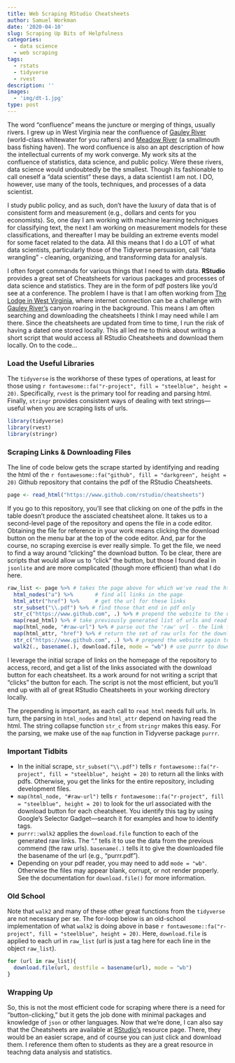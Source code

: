 ```yaml
---
title: Web Scraping RStudio Cheatsheets
author: Samuel Workman
date: '2020-04-10'
slug: Scraping Up Bits of Helpfulness
categories:
  - data science
  - web scraping
tags:
  - rstats
  - tidyverse
  - rvest
description: ''
images:
  - 'img/dt-1.jpg'
type: post
---
```


The word "confluence" means the juncture or merging of things, usually rivers. I grew up in West Virginia near the confluence of [Gauley River](https://www.nps.gov/gari/index.htm]) (world-class whitewater for you rafters) and [Meadow River](https://en.wikipedia.org/wiki/Meadow_River) (a smallmouth bass fishing haven). The word confluence is also an apt description of how the intellectual currents of my work converge. My work sits at the confluence of statistics, data science, and public policy. Were these rivers, data science would undoubtedly be the smallest. Though its fashionable to call oneself a "data scientist" these days, a data scientist I am not. I DO, however, use many of the tools, techniques, and processes of a data scientist.

I study public policy, and as such, don't have the luxury of data that is of consistent form and measurement (e.g., dollars and cents for you economists). So, one day I am working with machine learning techniques for classifying text, the next I am working on measurement models for these classifications, and thereafter I may be building an extreme events model for some facet related to the data. All this means that I do a LOT of what data scientists, particularly those of the Tidyverse persuasion, call "data wrangling" - cleaning, organizing, and transforming data for analysis.

I often forget commands for various things that I need to with data. **RStudio** provides a great set of Cheatsheets for various packages and processes of data science and statistics. They are in the form of pdf posters like you'd see at a conference. The problem I have is that I am often working from [The Lodge in West Virginia](https://www.samuelworkman.org/blog/2020-03-04_going_home/), where internet connection can be a challenge with [Gauley River's](https://www.nps.gov/gari/index.htm) canyon roaring in the background. This means I am often searching and downloading the cheatsheets I think I may need while I am there. Since the cheatsheets are updated from time to time, I run the risk of having a dated one stored locally. This all led me to think about writing a short script that would access all RStudio Cheatsheets and download them locally. On to the code...

### Load the Useful Libraries

The `tidyverse` is the workhorse of these types of operations, at least for those using `r fontawesome::fa("r-project", fill = "steelblue", height = 20)`. Specifically, `rvest` is the primary tool for reading and parsing html. Finally, `stringr` provides consistent ways of dealing with text strings---useful when you are scraping lists of urls.

```r
library(tidyverse) 
library(rvest)
library(stringr)
```

### Scraping Links & Downloading Files

The line of code below gets the scrape started by identifying and reading the html of the `r fontawesome::fa("github", fill = "darkgreen", height = 20)` Github repository that contains the pdf of the RStudio Cheatsheets.

```r
page <- read_html("https://www.github.com/rstudio/cheatsheets")
```

If you go to this repository, you'll see that clicking on one of the pdfs in the table doesn't produce the assciated cheatsheet alone. It takes us to a second-level page of the repository and opens the file in a code editor. Obtaining the file for reference in your work means clicking the download button on the menu bar at the top of the code editor. And, par for the course, no scraping exercise is ever really simple. To get the file, we need to find a way around "clicking" the download button. To be clear, there are scripts that would allow us to "click" the button, but those I found deal in `jsonlite` and are more complicated (though more efficient) than what I do here.

```r
raw_list <- page %>% # takes the page above for which we've read the html
  html_nodes("a") %>%       # find all links in the page
  html_attr("href") %>%     # get the url for these links
  str_subset("\\.pdf") %>% # find those that end in pdf only
  str_c("https://www.github.com", .) %>% # prepend the website to the url
  map(read_html) %>% # take previously generated list of urls and read them
  map(html_node, "#raw-url") %>% # parse out the 'raw' url - the link for the download button
  map(html_attr, "href") %>% # return the set of raw urls for the download buttons
  str_c("https://www.github.com", .) %>% # prepend the website again to get a full url
  walk2(., basename(.), download.file, mode = "wb") # use purrr to download the pdf associated with each url to the current working directory
```

I leverage the initial scrape of links on the homepage of the repository to access, record, and get a list of the links associated with the download button for each cheatsheet. Its a work around for not writing a script that "clicks" the button for each. The script is not the most efficient, but you'll end up with all of great RStudio Cheatsheets in your working directory locally.

The prepending is important, as each call to `read_html` needs full urls. In turn, the parsing in `html_nodes` and `html_attr` depend on having read the html. The string collapse function `str_c` from `stringr` makes this easy. For the parsing, we make use of the `map` function in Tidyverse package `purrr`. 

### Important Tidbits

* In the initial scrape, `str_subset("\\.pdf")` tells `r fontawesome::fa("r-project", fill = "steelblue", height = 20)` to return all the links with pdfs. Otherwise, you get the links for the entire repository, including development files.
* `map(html_node, "#raw-url")` tells `r fontawesome::fa("r-project", fill = "steelblue", height = 20)` to look for the url associated with the download button for each cheatsheet. You identify this tag by using Google's Selector Gadget---search it for examples and how to identify tags.
* `purrr::walk2` applies the `download.file` function to each of the generated raw links. The "." tells it to use the data from the previous commend (the raw urls). `basename(.)` tells it to give the downloaded file the basename of the url (e.g., "purrr.pdf"). 
* Depending on your pdf reader, you may need to add `mode = "wb"`. Otherwise the files may appear blank, corrupt, or not render properly. See the documentation for `download.file()` for more information.

### Old School

Note that `walk2` and many of these other great functions from the `tidyverse` are not necessary per se. The for-loop below is an old-school implementation of what `walk2` is doing above in base `r fontawesome::fa("r-project", fill = "steelblue", height = 20)`. Here, `download.file` is applied to each url in `raw_list` (url is just a tag here for each line in the object `raw_list`). 

```r
for (url in raw_list){
  download.file(url, destfile = basename(url), mode = "wb")
}
```

### Wrapping Up

So, this is not the most efficient code for scraping where there is a need for "button-clicking," but it gets the job done with minimal packages and knowledge of `json` or other languages. Now that we're done, I can also say that the Cheatsheets are available at [RStudio's](https://rstudio.com/resources/cheatsheets/) resource page. There, they would be an easier scrape, and of course you can just click and download them. I reference them often to students as they are a great resource in teachng data analysis and statistics.